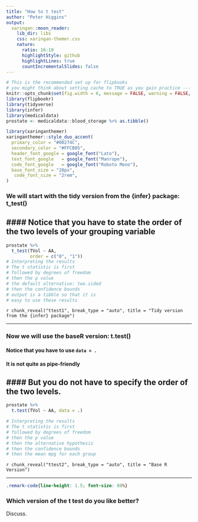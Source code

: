```yaml
---
title: "How to t test"
author: "Peter Higgins"
output:
  xaringan::moon_reader:
    lib_dir: libs
    css: xaringan-themer.css
    nature:
      ratio: 16:10
      highlightStyle: github
      highlightLines: true
      countIncrementalSlides: false
---
```


```r
# This is the recommended set up for flipbooks
# you might think about setting cache to TRUE as you gain practice --- building flipbooks from scracth can be time consuming
knitr::opts_chunk$set(fig.width = 6, message = FALSE, warning = FALSE, comment = "", cache = FALSE, fig.retina = 3)
library(flipbookr)
library(tidyverse)
library(infer)
library(medicaldata)
prostate <- medicaldata::blood_storage %>% as.tibble()
```

```r
library(xaringanthemer)
xaringanthemer::style_duo_accent(
  primary_color = "#00274C",
  secondary_color = "#FFCB05",
  header_font_google = google_font("Lato"),
  text_font_google   = google_font("Manrope"),
  code_font_google   = google_font("Roboto Mono"),
  base_font_size = "20px",
   code_font_size = "2rem",
)
```

### We will start with the tidy version from the {infer} package: t_test()

#### Notice that you have to state the order of the two levels of your grouping variable
---

```r
prostate %>%
  t_test(TVol ~ AA, 
         order = c("0", "1"))
# Interpreting the results
# The t statistic is first
# followed by degrees of freedom
# then the p value
# the default alternative: two.sided
# then the confidence bounds
# output is a tibble so that it is 
# easy to use these results
```

`r chunk_reveal("ttest1", break_type = "auto", title = "Tidy version from the {infer} package")`


---

### Now we will use the baseR version: t.test()

#### Notice that you have to use   `data = .`
#### It is not quite as pipe-friendly
#### But you do not have to specify the order of the two levels.
---

```r
prostate %>%
  t.test(TVol ~ AA, data = .)

# Interpreting the results
# The t statistic is first
# followed by degrees of freedom
# then the p value
# then the alternative hypothesis
# then the confidence bounds
# then the mean mpg for each group
```

`r chunk_reveal("ttest2", break_type = "auto", title = "Base R Version")`


---


```css
.remark-code{line-height: 1.5; font-size: 80%}
```

### Which version of the t test do you like better?

Discuss.
